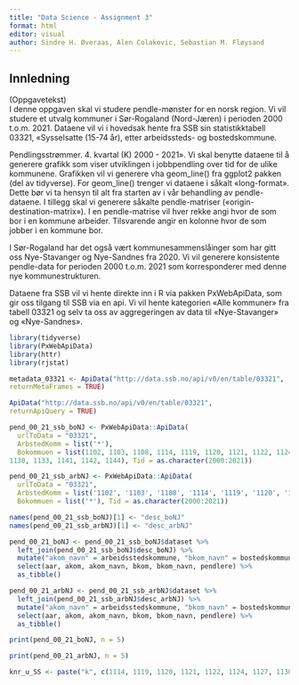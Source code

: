 ```yaml
---
title: "Data Science - Assignment 3"
format: html
editor: visual
author: Sindre H. Øveraas, Alen Colakovic, Sebastian M. Fløysand
---
```


## Innledning

(Oppgavetekst)\
I denne oppgaven skal vi studere pendle-mønster for en norsk region.
Vi vil studere et utvalg kommuner i Sør-Rogaland (Nord-Jæren) i perioden 2000 t.o.m. 2021.
Dataene vil vi i hovedsak hente fra SSB sin statistikktabell 03321, «Sysselsatte (15-74 år), etter arbeidssteds- og bostedskommune.\

Pendlingsstrømmer.
4.
kvartal (K) 2000 - 2021».
Vi skal benytte dataene til å generere grafikk som viser utviklingen i jobbpendling over tid for de ulike kommunene.
Grafikken vil vi generere vha geom_line() fra ggplot2 pakken (del av tidyverse).
For geom_line() trenger vi dataene i såkalt «long-format».
Dette bør vi ta hensyn til alt fra starten av i vår behandling av pendle-dataene.
I tillegg skal vi generere såkalte pendle-matriser («origin-destination-matrix»).
I en pendle-matrise vil hver rekke angi hvor de som bor i en kommune arbeider.
Tilsvarende angir en kolonne hvor de som jobber i en kommune bor.\

I Sør-Rogaland har det også vært kommunesammenslåinger som har gitt oss Nye-Stavanger og Nye-Sandnes fra 2020.
Vi vil generere konsistente pendle-data for perioden 2000 t.o.m. 2021 som korresponderer med denne nye kommunestrukturen.\

Dataene fra SSB vil vi hente direkte inn i R via pakken PxWebApiData, som gir oss tilgang til SSB via en api.
Vi vil hente kategorien «Alle kommuner» fra tabell 03321 og selv ta oss av aggregeringen av data til «Nye-Stavanger» og «Nye-Sandnes».

```r
library(tidyverse)
library(PxWebApiData)
library(httr)
library(rjstat)
```

```r
metadata_03321 <- ApiData("http://data.ssb.no/api/v0/en/table/03321",
returnMetaFrames = TRUE)
```

```r
ApiData("http://data.ssb.no/api/v0/en/table/03321",
returnApiQuery = TRUE)
```

```r
pend_00_21_ssb_boNJ <- PxWebApiData::ApiData(
  urlToData = "03321",
  ArbstedKomm = list('*'),
  Bokommuen = list(1102, 1103, 1108, 1114, 1119, 1120, 1121, 1122, 1124, 1127, 1129,
1130, 1133, 1141, 1142, 1144), Tid = as.character(2000:2021))
```

```r
pend_00_21_ssb_arbNJ <- PxWebApiData::ApiData(
  urlToData = "03321",
  ArbstedKomm = list('1102', '1103', '1108', '1114', '1119', '1120', '1121', '1122', '1124', '1127', '1129', '1130', '1133', '1141', '1142', '1144'),
  Bokommuen = list('*'), Tid = as.character(2000:2021))
```

```r
names(pend_00_21_ssb_boNJ)[1] <- "desc_boNJ"
names(pend_00_21_ssb_arbNJ)[1] <- "desc_arbNJ"
```

```r
pend_00_21_boNJ <- pend_00_21_ssb_boNJ$dataset %>%
  left_join(pend_00_21_ssb_boNJ$desc_boNJ) %>%
  mutate("akom_navn" = arbeidsstedskommune, "bkom_navn" = bostedskommune, "akom" = ArbstedKomm, "bkom" = Bokommuen, "aar" = Tid, "pendlere" = value) %>%
  select(aar, akom, akom_navn, bkom, bkom_navn, pendlere) %>%
  as_tibble()
```

```r
pend_00_21_arbNJ <- pend_00_21_ssb_arbNJ$dataset %>%
  left_join(pend_00_21_ssb_arbNJ$desc_arbNJ) %>%
  mutate("akom_navn" = arbeidsstedskommune, "bkom_navn" = bostedskommune, "akom" = ArbstedKomm, "bkom" = Bokommuen, "aar" = Tid, "pendlere" = value) %>%
  select(aar, akom, akom_navn, bkom, bkom_navn, pendlere) %>%
  as_tibble()
```

```r
print(pend_00_21_boNJ, n = 5)
```

```r
print(pend_00_21_arbNJ, n = 5)
```

```r
knr_u_SS <- paste("k", c(1114, 1119, 1120, 1121, 1122, 1124, 1127, 1130, 1144), sep = "")
```
